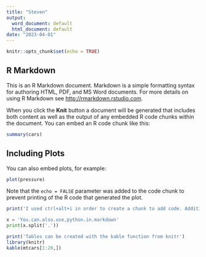 ```yaml
---
title: "Steven"
output:
  word_document: default
  html_document: default
date: "2023-04-01"
---
```


```r
knitr::opts_chunk$set(echo = TRUE)
```

## R Markdown

This is an R Markdown document. Markdown is a simple formatting syntax for authoring HTML, PDF, and MS Word documents. For more details on using R Markdown see <http://rmarkdown.rstudio.com>.

When you click the **Knit** button a document will be generated that includes both content as well as the output of any embedded R code chunks within the document. You can embed an R code chunk like this:

```r
summary(cars)
```

## Including Plots

You can also embed plots, for example:

```r
plot(pressure)
```

Note that the `echo = FALSE` parameter was added to the code chunk to prevent printing of the R code that generated the plot.

```r
print('I used ctrl+alt+i in order to create a chunk to add code. Additionally you can type ```{r} in any line to create a code chunk, and end the code by typing ``` on a line below')

```

```python
x = 'You.can.also.use,python.in.markdown'
print(x.split('.'))

```
```r
print('Tables can be created with the kable function from knitr')
library(knitr)
kable(mtcars[1:20,])

```















